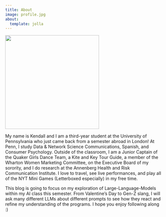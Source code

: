 ```yaml
---
title: About
image: profile.jpg
about:
  template: jolla
---
```


<img src="dexter.jpg" width="300px" />

My name is Kendall and I am a third-year student at the University of Pennsylvania who just came back from a semester abroad in London! At Penn, I study Data & Network Science Communications, Spanish, and Consumer Psychology. Outside of the classroom, I am a Junior Captain of the Quaker Girls Dance Team, a Kite and Key Tour Guide, a member of the Wharton Women Marketing Committee, on the Executive Board of my sorority, and I do research at the Annenberg Health and Risk Communication Institute. I love to travel, see live performances, and play all of the NYT Mini Games (Letterboxed especially) in my free time.

This blog is going to focus on my exploration of Large-Language-Models within my AI class this semester. From Valentine's Day to Gen-Z slang, I will ask many different LLMs about different prompts to see how they react and refine my understanding of the programs. I hope you enjoy following along :)